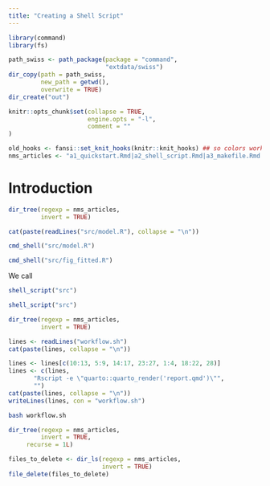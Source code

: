 ```yaml
---
title: "Creating a Shell Script"
---
```


```r
library(command)
library(fs)

path_swiss <- path_package(package = "command",
                           "extdata/swiss")
dir_copy(path = path_swiss,
         new_path = getwd(),
         overwrite = TRUE)
dir_create("out")	 

knitr::opts_chunk$set(collapse = TRUE,
                      engine.opts = "-l",
                      comment = ""
)

old_hooks <- fansi::set_knit_hooks(knitr::knit_hooks) ## so colors work
nms_articles <- "a1_quickstart.Rmd|a2_shell_script.Rmd|a3_makefile.Rmd|a4_workflow.Rmd"
```

# Introduction

```r
dir_tree(regexp = nms_articles,
         invert = TRUE)
```

```r
cat(paste(readLines("src/model.R"), collapse = "\n"))
```


```r
cmd_shell("src/model.R")
```

```r
cmd_shell("src/fig_fitted.R")
```

We call
<!-- Messages don't display properly, so don't print real output -->
```r
shell_script("src")
```
```r
shell_script("src")
```

```r
dir_tree(regexp = nms_articles,
         invert = TRUE)
```

```r
lines <- readLines("workflow.sh")
cat(paste(lines, collapse = "\n"))
```

```r
lines <- lines[c(10:13, 5:9, 14:17, 23:27, 1:4, 18:22, 28)]
lines <- c(lines,
	   "Rscript -e \"quarto::quarto_render('report.qmd')\"",
	   "")
cat(paste(lines, collapse = "\n"))
writeLines(lines, con = "workflow.sh")
```

```bash
bash workflow.sh
```


```r
dir_tree(regexp = nms_articles,
         invert = TRUE,
	 recurse = 1L)
```


```r
files_to_delete <- dir_ls(regexp = nms_articles, 
                          invert = TRUE)
file_delete(files_to_delete)
```



